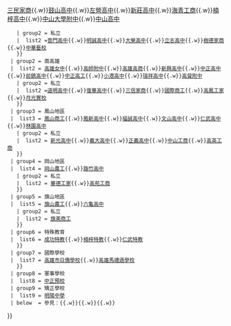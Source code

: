 {{Navbox
  | name  = 高雄市高級中等學校
  | title = [[高雄市中等學校列表|{{fontcolor|white|高雄市高級中等學校列表}}]]
  | titlestyle = background: #174592; color: #FFFFFF;
  | groupstyle = background: #0645AD; color: #FFFFFF;
  | belowstyle = background: #1A7FFF; color: #FFFFFF;
  | group1 = 北高雄
  |  list1 = {{Navbox subgroup
    | groupstyle = background: #0645AD; color: #FFFFFF; width: 3em; text-align: left
    | liststyle  = width:auto; text-align:left
    | group1 = 公立
    |  list1 = [[高雄市立高雄高級工業職業學校|高雄高工]]{{.w}}[[高雄市立三民高級中學|三民高中]]{{.w}}[[高雄市立三民高級家事商業職業學校|三民家商]]{{.w}}[[高雄市立鼓山高級中學|鼓山高中]]{{.w}}[[高雄市立左營高級中學|左營高中]]{{.w}}[[高雄市立新莊高級中學|新莊高中]]{{.w}}[[高雄市立海青高級工商職業學校|海青工商]]{{.w}}[[高雄市立楠梓高級中學|楠梓高中]]{{.w}}[[國立中山大學附屬國光高級中學|中山大學附中]]{{.w}}[[高雄市立中山高級中學|中山高中]]
    | group2 = 私立
    |  list2 =[[高雄市私立普門高級中學|普門高中]]{{.w}}[[高雄市私立明誠高級中學|明誠高中]]{{.w}}[[高雄市私立大榮高級中學|大榮高中]]{{.w}}[[高雄市私立立志高級中學|立志高中]]{{.w}}[[高雄市私立樹德高級家事商業職業學校|樹德家商]]{{.w}}[[高雄市私立中華藝術學校|中華藝校]]
    }}
  | group2 = 南高雄
  |  list2 = {{Navbox subgroup
    | groupstyle = background: #0645AD; color: #FFFFFF; width: 3em; text-align: left
    | liststyle  = width:auto; text-align:left
    | group1 = 公立
    |  list1 = [[高雄市立高雄高級中學|高雄中學]]{{.w}}[[高雄市立高雄女子高級中學|高雄女中]]{{.w}}[[國立高雄師範大學附屬高級中學|高師附中]]{{.w}}[[高雄市立高雄高級商業職業學校|高雄高商]]{{.w}}[[高雄市立新興高級中學|新興高中]]{{.w}}[[高雄市立中正高級中學|中正高中]]{{.w}}[[高雄市立前鎮高級中學|前鎮高中]]{{.w}}[[高雄市立中正高級工業職業學校|中正高工]]{{.w}}[[高雄市立小港高級中學|小港高中]]{{.w}}[[高雄市立瑞祥高級中學|瑞祥高中]]{{.w}}[[國立高雄餐旅大學附屬餐旅高級中等學校|高餐附中]]
    | group2 = 私立
    |  list2 =[[高雄市私立道明高級中學|道明高中]]{{.w}}[[高雄市私立復華高級中學|復華高中]]{{.w}}[[高雄市私立三信高級家事商業職業學校|三信家商]]{{.w}}[[高雄市私立國際高級商工職業學校|國際商工]]{{.w}}[[高雄市私立高鳳高級工業家事職業學校|高鳳工家]]{{.w}}[[高雄市私立南海月光實驗教育學校|月光實校]]
    }}
  | group3 = 鳳山地區
  |  list3 = {{Navbox subgroup
    | groupstyle = background: #0645AD; color: #FFFFFF; width: 3em; text-align: left
    | liststyle  = width:auto; text-align:left
    | group1 = 公立
    |  list1 = [[國立鳳山高級中學|鳳山高中]]{{.w}}[[國立鳳山高級商工職業學校|鳳山商工]]{{.w}}[[國立鳳新高級中學|鳳新高中]]{{.w}}[[高雄市立福誠高級中學|福誠高中]]{{.w}}[[高雄市立文山高級中學|文山高中]]{{.w}}[[高雄市立仁武高級中學|仁武高中]]{{.w}}[[高雄市立林園高級中學|林園高中]]
    | group2 = 私立
    |  list2 = [[高雄市私立新光高級中學|新光高中]]{{.w}}[[高雄市私立義大國際高級中學|義大高中]]{{.w}}[[高雄市私立正義高級中學|正義高中]]{{.w}}[[高雄市私立中山高級工商職業學校|中山工商]]{{.w}}[[高雄市私立高英高級工商職業學校|高英工商]]
    }}
  | group4 = 岡山地區
  |  list4 = {{Navbox subgroup
    | groupstyle = background: #0645AD; color: #FFFFFF; width: 3em; text-align: left
    | liststyle  = width:auto; text-align:left
    | group1 = 公立
    |  list1 = [[國立岡山高級中學|岡山高中]]{{.w}}[[國立岡山高級農工職業學校|岡山農工]]{{.w}}[[高雄市立路竹高級中學|路竹高中]]
    | group2 = 私立
    |  list2 = [[高雄市私立華德高級工業家事職業學校|華德工家]]{{.w}}[[高雄市私立高苑高級工商職業學校|高苑工商]]
    }}
  | group5 = 旗山地區
  |  list5 = {{Navbox subgroup
    | groupstyle = background: #0645AD; color: #FFFFFF; width: 3em; text-align: left
    | liststyle  = width:auto; text-align:left
    | group1 = 公立
    |  list1 = [[國立旗美高級中學|旗美高中]]{{.w}}[[國立旗山高級農工職業學校|旗山農工]]{{.w}}[[高雄市立六龜高級中學|六龜高中]]
    | group2 = 私立
    |  list2 = [[高雄市私立旗美高級商工職業學校|旗美商工]]
    }}
  | group6 = 特殊教育
  |  list6 = {{Navbox subgroup
    | groupstyle = background: #0645AD; color: #FFFFFF; width: 3em; text-align: left
    | liststyle  = width:auto; text-align:left
    | group1 = 公立
    |  list1 = [[高雄市立高雄特殊教育學校|高雄特教]]{{.w}}[[高雄市立成功特殊教育學校|成功特教]]{{.w}}[[高雄市立楠梓特殊學校|楠梓特教]]{{.w}}[[高雄市立仁武特殊教育學校|仁武特教]]
    }}
  | group7 = 國際學校
  |  list7 = {{Navbox subgroup
    | groupstyle = background: #0645AD; color: #FFFFFF; width: 3em; text-align: left
    | liststyle  = width:auto; text-align:left
    | group1 = 私立
    |  list1 = [[高雄美國學校]]{{.w}}[[高雄市日僑學校]]{{.w}}[[高雄馬禮遜學校]]
    }}
  | group8 = 軍事學校
  |  list8 = [[中正國防幹部預備學校|中正預校]]
  | group9 = 矯正學校
  |  list9 = [[明陽中學]]
  | below  = 參見：[[中華民國普通型高級中等學校列表|{{fontcolor|white|中華民國普通型高中列表}}]]{{.w}}[[中華民國技術型高級中等學校列表|{{fontcolor|white|中華民國技術型高中列表}}]]{{.w}}[[中華民國國立高級中等學校列表|{{fontcolor|white|中華民國國立高級中等學校列表}}]]{{.w}}[[台灣國際學校列表|{{fontcolor|white|台灣國際學校列表}}]]
}}
<noinclude>{{Documentation}}</noinclude>